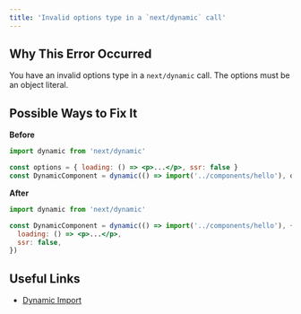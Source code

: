 ```yaml
---
title: 'Invalid options type in a `next/dynamic` call'
---
```


## Why This Error Occurred

You have an invalid options type in a `next/dynamic` call. The options must be an object literal.

## Possible Ways to Fix It

**Before**

```jsx filename="example.js"
import dynamic from 'next/dynamic'

const options = { loading: () => <p>...</p>, ssr: false }
const DynamicComponent = dynamic(() => import('../components/hello'), options)
```

**After**

```jsx filename="example.js"
import dynamic from 'next/dynamic'

const DynamicComponent = dynamic(() => import('../components/hello'), {
  loading: () => <p>...</p>,
  ssr: false,
})
```

## Useful Links

- [Dynamic Import](/docs/pages/guides/lazy-loading)
